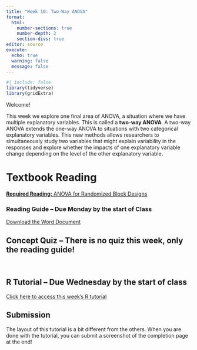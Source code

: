 ```yaml
---
title: "Week 10: Two-Way ANOVA"
format: 
  html: 
    number-sections: true
    number-depth: 2
    section-divs: true
editor: source
execute: 
  echo: true
  warning: false
  message: false
---
```


```r
#| include: false
library(tidyverse)
library(gridExtra)
```

Welcome!

This week we explore one final area of ANOVA, a situation where we have multiple
explanatory variables. This is called a **two-way ANOVA**. A two-way ANOVA
extends the one-way ANOVA to situations with two categorical explanatory 
variables. This new methods allows researchers to simultaneously study two
variables that might explain variability in the responses and explore whether
the impacts of one explanatory variable change depending on the level of the
other explanatory variable.

# Textbook Reading

[**Required Reading:** ANOVA for Randomized Block Designs](https://tuos-bio-data-skills.github.io/intro-stats-book/anova-for-randomised-block-designs.html)

### Reading Guide -- Due Monday by the start of Class

[Download the Word Document](reading-guide/week10-reading.docx)

## Concept Quiz -- There is no quiz this week, only the reading guide!

<!-- **1. Match each two-way ANOVA model to its correct description.** -->

<!-- ::::: columns -->
<!-- ::: {.column width="40%"} -->
<!-- </br> -->

<!-- **additive model** -->

<!-- </br> </br> </br> -->

<!-- **interaction model** -->
<!-- ::: -->

<!-- ::: {.column width="60%"} -->
<!-- The relationship between one factor and the response changes depending on the level of another factor. -->

<!-- </br> -->

<!-- The relationship between one factor and the response remains the same across all levels of another factor. -->

<!-- </br> -->

<!-- There is a significant relationship between each factor and the response. -->
<!-- ::: -->
<!-- ::::: -->

<!-- </br> -->

<!-- **2. Match each two-way ANOVA model to its multiple linear regression counterpart.** -->

<!-- :::::: columns -->
<!-- ::: {.column width="45%"} -->
<!-- **additive model** -->

<!-- **interaction model** -->
<!-- ::: -->

<!-- ::: {.column width="10%"} -->
<!-- ::: -->

<!-- ::: {.column width="45%"} -->
<!-- different slopes -->

<!-- parallel slopes -->
<!-- ::: -->
<!-- :::::: -->

<!-- </br> -->

<!-- **3. Which of the following are conditions of a two-way ANOVA model?** (Select all that apply) -->

<!-- -   independence of observations between the groups -->
<!-- -   independence of observations within each group -->
<!-- -   independence of variables -->
<!-- -   normally distributed responses within each group -->
<!-- -   normally distributed residuals -->
<!-- -   linear relationship between the explanatory and response variables -->
<!-- -   equal variance of residuals -->
<!-- -   equal variance of responses within each group -->

<!-- </br> -->

<!-- **4. Which of the following is important to consider when assessing independence?** (Select all that apply) -->

<!-- -   If the same observational unit (e.g., person, penguin, tree) could be sampled multiple times -->

<!-- -   If observations could be biologically related (e.g., parents, siblings, etc.) -->

<!-- -   If observations could be spatially related (e.g., countries that border each other) -->

<!-- -   If there is a relationship between the observations and the response variable -->

<!-- </br> -->

<!-- **5. \[True or False\] When an additive model is fit, the interpretation of the p-value associated with each explanatory variable is \[conditional / independent\] on the other explanatory variable(s) in the model.** -->

<!-- </br> -->

<!-- **6. If the null hypothesis is rejected in an additive two-way ANOVA model, what model should be fit instead?** -->

<!-- -   separate one-way ANOVA models -->
<!-- -   a one-way ANOVA model containing the variable with the smallest p-value (from the additive two-way ANOVA) -->
<!-- -   a mean only model -->
<!-- -   an interaction two-way ANOVA model -->
<!-- -   a simple linear regression -->

</br>

## R Tutorial -- Due Wednesday by the start of class

[Click here to access this week's R tutorial](https://allisontheobold.shinyapps.io/two-way-anova)

::: callout-note
# Submission

The layout of this tutorial is a bit different from the others. When you are 
done with the tutorial, you can submit a screenshot of the completion page at
the end!
:::
